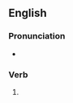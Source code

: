 ==English==

===Pronunciation===
* {{IPA|/dɹʌdʒd/|lang=en}}

===Verb===
{{head|en|verb form}}

# {{en-past of|drudge}}